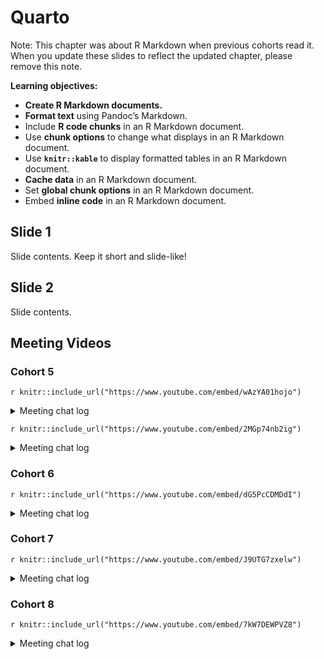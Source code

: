 # Quarto

Note: This chapter was about R Markdown when previous cohorts read it.
When you update these slides to reflect the updated chapter, please remove this note.

**Learning objectives:**

- **Create R Markdown documents.**
- **Format text** using Pandoc’s Markdown.
- Include **R code chunks** in an R Markdown document.
- Use **chunk options** to change what displays in an R Markdown document.
- Use **`knitr::kable`** to display formatted tables in an R Markdown document.
- **Cache data** in an R Markdown document.
- Set **global chunk options** in an R Markdown document.
- Embed **inline code** in an R Markdown document.


## Slide 1

Slide contents. 
Keep it short and slide-like!

## Slide 2

Slide contents.

## Meeting Videos

### Cohort 5

`r knitr::include_url("https://www.youtube.com/embed/wAzYA01hojo")`

<details>
  <summary> Meeting chat log </summary>
  
```
00:03:37	Njoki Njuki Lucy:	I agree with Ryan.
00:15:27	Ryan Metcalf:	https://pandoc.org/
00:20:48	Ryan Metcalf:	Some extra reading material: https://www.w3.org/TR/WD-html40-970708/intro/sgmltut.html
00:28:14	Njoki Njuki Lucy:	Qn, does anyone know why putting figure captions move figures to other positions?
00:33:58	Federica Gazzelloni:	try with {r ….., fig.align =“center”}
00:35:01	Njoki Njuki Lucy:	Thanks Federica, I'll give it a try :)
00:57:25	Ryan Metcalf:	https://daringfireball.net/projects/markdown/
00:58:59	Ryan Metcalf:	The comment I’m making, there are many forms of Markdown, not all created equally. John Gruber originated Markdown syntax to make authoring easier. GitHub versus GitLab, versus RMarkdonw, etc...
01:02:40	Federica Gazzelloni:	you can set your path: opts_chunk$set(cache.path = " ")
01:04:42	Federica Gazzelloni:	https://bookdown.org/yihui/rmarkdown-cookbook/cache.html
01:06:13	Ryan Metcalf:	https://quarto.org/
01:07:57	Federica Gazzelloni:	The most appropriate use case of caching is to save and reload R objects that take too long to compute in a code chunk
01:09:20	Njoki Njuki Lucy:	no
01:09:26	Federica Gazzelloni:	no
01:12:49	Njoki Njuki Lucy:	I'll have to leave, thanks Becki! I look forward to the other part!!
01:12:53	Federica Gazzelloni:	there is some more about the changing r session and the cache: https://www.r-bloggers.com/2021/07/caching-the-results-of-functions-of-your-r-package/
01:13:02	Becki R. (she/her):	Bye Lucy!
```
</details>

`r knitr::include_url("https://www.youtube.com/embed/2MGp74nb2ig")`

<details>
  <summary> Meeting chat log </summary>
  
```
00:10:00	Jon Harmon (jonthegeek):	bestbook.cool
00:11:26	Jon Harmon (jonthegeek):	https://podcast.bestbook.cool/
00:28:01	Jon Harmon (jonthegeek):	happygitwithr.com
00:30:59	Jon Harmon (jonthegeek):	Remind @Sandra Muroy to share the dlab GitHub stuff when this posts to our channel. There, I think that will tag you in the post!
00:32:44	Jon Harmon (jonthegeek):	xaringan
00:36:45	Jon Harmon (jonthegeek):	lol, it's just called {shinydashboard}
00:48:24	Becki R. (she/her):	I definitely need help with that!
00:53:08	Jon Harmon (jonthegeek):	It's been a while since we learned that!
2021-08-21: Chapter 6: Workflow: scripts: Ryan Metcalf
01:01:01	Jon Harmon (jonthegeek):	{pak} = updated package tracker
01:01:48	Jon Harmon (jonthegeek):	{targets}
01:03:00	Federica Gazzelloni:	library(pkgsnap)
01:04:15	Jon Harmon (jonthegeek):	devtools::install_version()
01:05:00	Jon Harmon (jonthegeek):	?remotes::install_version()
01:05:15	Jon Harmon (jonthegeek):	install_version("devtools", ">= 1.12.0, < 1.14")
01:07:07	Jon Harmon (jonthegeek):	https://github.com/MangoTheCat/pkgsnap
01:11:32	Jon Harmon (jonthegeek):	https://docs.ropensci.org/targets/
01:11:46	Jon Harmon (jonthegeek):	pkgdown
01:12:41	Jon Harmon (jonthegeek):	https://rsample.tidymodels.org/
01:13:21	Jon Harmon (jonthegeek):	https://pkgdown.r-lib.org/
01:13:32	Sandra Muroy:	https://github.com/dlab-berkeley/Bash-Git
```
</details>


### Cohort 6

`r knitr::include_url("https://www.youtube.com/embed/dG5PcCDMDdI")`

<details>
  <summary> Meeting chat log </summary>
  
```
00:18:56	Marielena Soilemezidi:	https://rstudio.com/resources/cheatsheets/
00:19:07	Daniel:	Thanks
00:59:42	Marielena Soilemezidi:	http://rmarkdown.rstudio.com/developer_parameterized_reports.html#parameter_user_interfaces
```
</details>


### Cohort 7

`r knitr::include_url("https://www.youtube.com/embed/J9UTG7zxelw")`

<details>
<summary> Meeting chat log </summary>

```
00:08:43	Tim Newby:	Hello Oluwafemi!
00:09:47	Oluwafemi Oyedele:	start
00:19:45	Oluwafemi Oyedele:	This is cool!!!
00:37:04	Oluwafemi Oyedele:	https://rstudio-conf-2022.github.io/get-started-quarto/
01:01:50	Oluwafemi Oyedele:	https://github.com/citation-style-language/styles
01:01:57	Oluwafemi Oyedele:	stop
```
</details>


### Cohort 8

`r knitr::include_url("https://www.youtube.com/embed/7kW7DEWPVZ8")`

<details>
<summary> Meeting chat log </summary>

```
00:01:59	Shamsuddeen Muhammad:	start
00:10:33	Ahmed Mamdouh:	Im here
00:10:47	Ahmed Mamdouh:	The internet is so bad sorry
00:12:18	Ahmed Mamdouh:	Oh interesting
00:18:39	Ahmed Mamdouh:	It like packaging all dependencies
00:25:58	Ahmed Mamdouh:	Renv is like venv in python
00:29:57	Ahmed Mamdouh:	Yup
00:31:32	Ahmed Mamdouh:	Awesome
00:32:25	Shamsuddeen Muhammad:	stop
00:32:27	Ahmed Mamdouh:	Thanks alot man
00:32:50	Ahmed Mamdouh:	Bye
```
</details>
